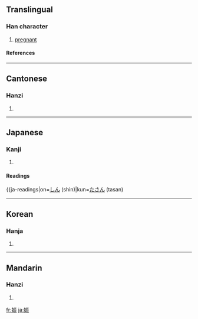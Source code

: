 ==Translingual==
===Han character===
{{Han char|rn=38|rad=女|as=07|sn=10|four=4143<sub>2</sub>|canj=女一一女 (VMMV)}}
# [[pregnant]]
====References====
{{Han ref|kx=0263.010|dkj=06322|dj=0529.310|hdz=21050.090|uh=5A20|ud=23072|bh=AE57|bd=44631}}
----
==Cantonese==
===Hanzi===
{{yue-hanzi|jyut=|y=jan3, san1}}
# {{defn|Cantonese}}
----
==Japanese==
===Kanji===
{{ja-kanji|grade=c|rs=女07}}
# {{defn|Japanese}} 
====Readings====
{{ja-readings|on=[[しん]] (shin)|kun=[[たさん]] (tasan)
----

==Korean==
===Hanja===
{{ko-hanja|hangeul=신|rv=sin|mr=sin}}
# {{defn|Korean}}
----
==Mandarin==
===Hanzi===
{{cmn-hanzi|pin=[[shēn]] ([[shen1]])|wg=shen<sup>1</sup>}}
# {{defn|Mandarin}}

[[fr:娠]]
[[ja:娠]]